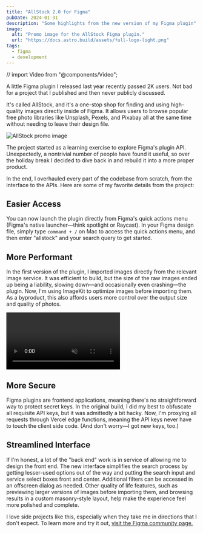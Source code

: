 ```yaml
---
title: "AllStock 2.0 for Figma"
pubDate: 2024-01-31
description: "Some highlights from the new version of my Figma plugin"
image:
  alt: "Promo image for the AllStock Figma plugin."
  url: "https://docs.astro.build/assets/full-logo-light.png"
tags:
  - figma
  - development
---
```


// import Video from "@components/Video";

A little Figma plugin I released last year recently passed 2K users. Not bad for a project that I published and then never publicly discussed.

It's called AllStock, and it's a one-stop shop for finding and using high-quality images directly inside of Figma. It allows users to browse popular free photo libraries like Unsplash, Pexels, and Pixabay all at the same time without needing to leave their design file.

![AllStock promo image](./promo.jpg)

The project started as a learning exercise to explore Figma's plugin API. Unexpectedly, a nontrivial number of people have found it useful, so over the holiday break I decided to dive back in and rebuild it into a more proper product.

In the end, I overhauled every part of the codebase from scratch, from the interface to the APIs. Here are some of my favorite details from the project:

## Easier Access

You can now launch the plugin directly from Figma's quick actions menu (Figma's native launcher—think spotlight or Raycast). In your Figma design file, simply type `command + /` on Mac to access the quick actions menu, and then enter "allstock" and your search query to get started.

## More Performant

In the first version of the plugin, I imported images directly from the relevant image service. It was efficient to build, but the size of the raw images ended up being a liability, slowing down—and occasionally even crashing—the plugin. Now, I'm using ImageKit to optimize images before importing them. As a byproduct, this also affords users more control over the output size and quality of photos.

<Video
  src="https://res.cloudinary.com/andystewartdesign/video/upload/v1707389217/work/figma/allstock-demo-1920x1080.mp4"
  autoplay
  muted
  loop
  client:load
/>

## More Secure

Figma plugins are frontend applications, meaning there's no straightforward way to protect secret keys. In the original build, I did my best to obfuscate all requisite API keys, but it was admittedly a bit hacky. Now, I'm proxying all requests through Vercel edge functions, meaning the API keys never have to touch the client side code. (And don't worry—I got new keys, too.)

## Streamlined Interface

If I'm honest, a lot of the "back end" work is in service of allowing me to design the front end. The new interface simplifies the search process by getting lesser-used options out of the way and putting the search input and service select boxes front and center. Additional filters can be accessed in an offscreen dialog as needed. Other quality of life features, such as previewing larger versions of images before importing them, and browsing results in a custom masonry-style layout, help make the experience feel more polished and complete.

I love side projects like this, especially when they take me in directions that I don't expect. To learn more and try it out, [visit the Figma community page.](https://www.figma.com/community/plugin/1235675201027690011)
